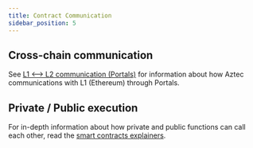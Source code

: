```yaml
---
title: Contract Communication
sidebar_position: 5
---
```


## Cross-chain communication

See [L1 \<--\> L2 communication (Portals)](./cross_chain_calls.mdx) for information about how Aztec communications with L1 (Ethereum) through Portals.

## Private / Public execution

For in-depth information about how private and public functions can call each other, read the [smart contracts explainers](../../smart_contracts/functions/public_private_calls.md).
